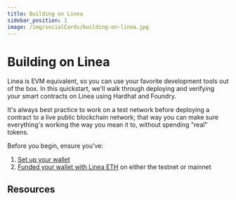 ```yaml
---
title: Building on Linea
sidebar_position: 1
image: /img/socialCards/building-on-linea.jpg
---
```


# Building on Linea

Linea is EVM equivalent, so you can use your favorite development tools out of the box. In this quickstart, we'll walk through deploying and verifying your smart contracts on Linea using Hardhat and Foundry.

It's always best practice to work on a test network before deploying a contract to a live public blockchain network; that way you can make sure everything's working the way you mean it to, without spending "real" tokens.

Before you begin, ensure you've:

1. [Set up your wallet](/use-mainnet/move-funds/set-up-your-wallet)
2. [Funded your wallet with Linea ETH](/use-mainnet/move-funds/fund) on either the testnet or mainnet

## Resources


<DocCardList />
